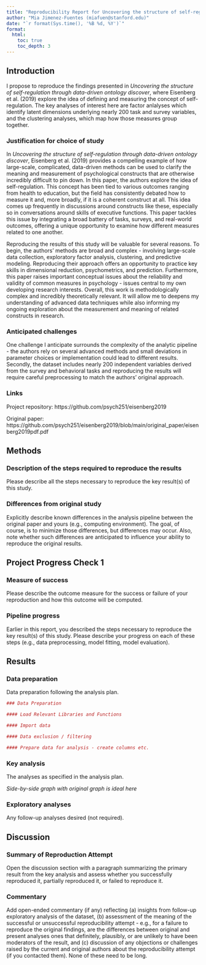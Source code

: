 ```yaml
---
title: "Reproducibility Report for Uncovering the structure of self-regulation through data-driven ontology discover by Eisenberg et al. (2019, Nature Communication)"
author: "Mia Jimenez-Fuentes (miafuen@stanford.edu)"
date: "`r format(Sys.time(), '%B %d, %Y')`"
format:
  html:
    toc: true
    toc_depth: 3
---
```


<!-- Reproducibility reports should all use this template to standardize reporting across projects. These reports will be public supplementary materials that accompany the summary report(s) of the aggregate results. -->

## Introduction

I propose to reproduce the findings presented in *Uncovering the structure of self-regulation through data-driven ontology discover*, where Eisenberg et al. (2019) explore the idea of defining and measuring the concept of self-regulation. The key analyses of interest here are factor anlalyses which identify latent dimensions underlying nearly 200 task and survey variables, and the clustering analyses, which map how those measures group together. 

### Justification for choice of study

In *Uncovering the structure of self-regulation through data-driven ontology discover*, Eisenberg et al. (2019) provides a compelling example of how large-scale, complicated, data-driven methods can be used to clarify the meaning and measurement of psychological constructs that are otherwise incredibly difficult to pin down. In this paper, the authors explore the idea of self-regulation. This concept has been tied to various outcomes ranging from health to education, but the field has consistently debated how to measure it and, more broadly, if it is a coherent construct at all. This idea comes up frequently in discussions around constructs like these, especially so in conversations around skills of executive functions. This paper tackles this issue by integrating a broad battery of tasks, surveys, and real-world outcomes, offering a unique opportunity to examine how different measures related to one another. 

Reproducing the results of this study will be valuable for several reasons. To begin, the authors' methods are broad and complex - involving large-scale data collection, exploratory factor analysis, clustering, and predictive modeling. Reproducing their approach offers an opportunity to practice key skills in dimensional reduction, psychometrics, and prediction. Furthermore, this paper raises important conceptual issues about the reliability and validity of common measures in psychology - issues central to my own developing research interests. Overall, this work is methodologically complex and incredibly theoretically relevant. It will allow me to deepens my understanding of advanced data techniques while also informing my ongoing exploration about the measurement and meaning of related constructs in research. 

### Anticipated challenges

One challenge I anticipate surrounds the complexity of the analytic pipeline - the authors rely on several advanced methods and small deviations in parameter choices or implementation could lead to different results. Secondly, the dataset includes nearly 200 independent variables derived from the survey and behavioral tasks and reproducing the results will require careful preprocessing to match the authors' original approach.  

### Links

Project repository: https://github.com/psych251/eisenberg2019

Original paper: https://github.com/psych251/eisenberg2019/blob/main/original_paper/eisenberg2019pdf.pdf

## Methods

### Description of the steps required to reproduce the results

Please describe all the steps necessary to reproduce the key result(s) of this study. 

### Differences from original study

Explicitly describe known differences in the analysis pipeline between the original paper and yours (e.g., computing environment). The goal, of course, is to minimize those differences, but differences may occur. Also, note whether such differences are anticipated to influence your ability to reproduce the original results.

## Project Progress Check 1

### Measure of success

Please describe the outcome measure for the success or failure of your reproduction and how this outcome will be computed.


### Pipeline progress

Earlier in this report, you described the steps necessary to reproduce the key result(s) of this study. Please describe your progress on each of these steps (e.g., data preprocessing, model fitting, model evaluation).


## Results

### Data preparation

Data preparation following the analysis plan.
	
```r
### Data Preparation

#### Load Relevant Libraries and Functions

#### Import data

#### Data exclusion / filtering

#### Prepare data for analysis - create columns etc.
```

### Key analysis

The analyses as specified in the analysis plan.  

*Side-by-side graph with original graph is ideal here*

### Exploratory analyses

Any follow-up analyses desired (not required).  

## Discussion

### Summary of Reproduction Attempt

Open the discussion section with a paragraph summarizing the primary result from the key analysis and assess whether you successfully reproduced it, partially reproduced it, or failed to reproduce it.  

### Commentary

Add open-ended commentary (if any) reflecting (a) insights from follow-up exploratory analysis of the dataset, (b) assessment of the meaning of the successful or unsuccessful reproducibility attempt - e.g., for a failure to reproduce the original findings, are the differences between original and present analyses ones that definitely, plausibly, or are unlikely to have been moderators of the result, and (c) discussion of any objections or challenges raised by the current and original authors about the reproducibility attempt (if you contacted them).  None of these need to be long.
